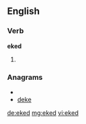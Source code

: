 ==English==

===Verb===
'''eked'''

# {{past of|[[eke]]}}

===Anagrams===
* {{alphagram|[[deek#English|deek]]}} 
* [[deke#English|deke]]

[[de:eked]]
[[mg:eked]]
[[vi:eked]]